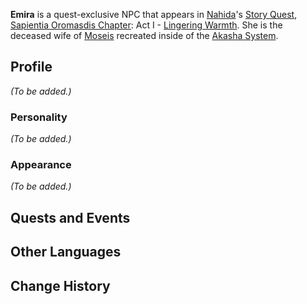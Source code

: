 {{Meta
|missing_NPC_profile  = yes
}}
{{Character Infobox
|type             = Quest NPC
|deceased         = Died before the events of [[Nahida]]'s Story Quest, [[Sapientia Oromasdis Chapter]]: Act I - [[Lingering Warmth]]
|image            = NPC Emira.png
|region           = Sumeru
|affiliation      = 
|title            = 

|ancestry         = <!-- Clan/family -->
|father           = 
|mother           = 
|spouse           = 
|sibling          = 
|child            = 
|relative         = 

|voiceEN          = 
|voiceCN          = 
|voiceJP          = 
}}
'''Emira''' is a quest-exclusive NPC that appears in [[Nahida]]'s [[Story Quest]], [[Sapientia Oromasdis Chapter]]: Act I - [[Lingering Warmth]]. She is the deceased wife of [[Moseis]] recreated inside of the [[Akasha System]].

==Profile==
<!--Detailed story/lore information goes here.-->
''(To be added.)''

===Personality===
''(To be added.)''

===Appearance===
<!--Keep appearance section short and concise. Limit to 2 paragraphs with 3-4 sentences each.-->
''(To be added.)''

==Quests and Events==
{{Quests and Events}}
<!--
==Trivia==
* 
-->
==Other Languages==
{{Other Languages
|default_hidden = 1
|en      = Emira
|zhs     = 艾米尔
|zhs_rm  = Àimǐ'ěr
|zht     = 艾米爾
|zht_rm  = Àimǐ'ěr
|ja      = エミル
|ja_rm   = Emiru
|ko      = 에미르
|ko_rm   = Emireu
|es      = Emira
|fr      = Emira
|ru      = Эмира
|th      = Emira
|vi      = Emira
|de      = Emira
|id      = Emira
|pt      = Emira
}}

==Change History==
{{Change History|3.2}}
<!--
==References==
{{Reflist}}
-->
